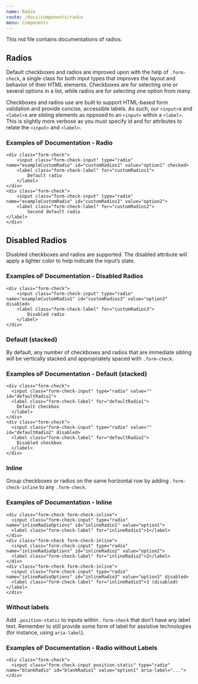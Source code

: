 ```yaml
---
name: Radio
route: /docs/components/radio
menu: Components
---
```


This md file contains documentations of radios.

## Radios

Default checkboxes and radios are improved upon with the help of `.form-check`, a single class for both input types that improves the layout and behavior of their HTML elements. Checkboxes are for selecting one or several options in a list, while radios are for selecting one option from many.

Checkboxes and radios use are built to support HTML-based form validation and provide concise, accessible labels. As such, our `<input>`s and `<label>`s are sibling elements as opposed to an `<input>` within a `<label>`. This is slightly more verbose as you must specify id and for attributes to relate the `<input>` and `<label>`.

### Examples oF Documentation - Radio

    <div class="form-check">
        <input class="form-check-input" type="radio" name="exampleCustomRadio" id="customRadios1" value="option1" checked>
        <label class="form-check-label" for="customRadios1">
            Default radio
        </label>
    </div>
    <div class="form-check">
        <input class="form-check-input" type="radio" name="exampleCustomRadio" id="customRadios2" value="option2">
        <label class="form-check-label" for="customRadios2">
            Second default radio
    </label>
    </div>

## Disabled Radios

Disabled checkboxes and radios are supported. The disabled attribute will apply a lighter color to help indicate the input’s state.

### Examples oF Documentation - Disabled Radios

    <div class="form-check">
        <input class="form-check-input" type="radio" name="exampleCustomRadio1" id="customRadios3" value="option3" disabled>
        <label class="form-check-label" for="customRadios3">
            Disabled radio
        </label>
    </div>

### Default (stacked)

By default, any number of checkboxes and radios that are immediate sibling will be vertically stacked and appropriately spaced with `.form-check`.

### Examples oF Documentation - Default (stacked)

    <div class="form-check">
      <input class="form-check-input" type="radio" value="" id="defaultRadio1">
      <label class="form-check-label" for="defaultRadio1">
        Default checkbox
      </label>
    </div>
    <div class="form-check">
      <input class="form-check-input" type="radio" value="" id="defaultRadio2" disabled>
      <label class="form-check-label" for="defaultRadio2">
        Disabled checkbox
      </label>
    </div>

### Inline

Group checkboxes or radios on the same horizontal row by adding `.form-check-inline` to any `.form-check`.

### Examples oF Documentation - Inline

    <div class="form-check form-check-inline">
      <input class="form-check-input" type="radio" name="inlineRadioOptions" id="inlineRadio1" value="option1">
      <label class="form-check-label" for="inlineRadio1">1</label>
    </div>
    <div class="form-check form-check-inline">
      <input class="form-check-input" type="radio" name="inlineRadioOptions" id="inlineRadio2" value="option2">
      <label class="form-check-label" for="inlineRadio2">2</label>
    </div>
    <div class="form-check form-check-inline">
      <input class="form-check-input" type="radio" name="inlineRadioOptions" id="inlineRadio3" value="option3" disabled>
      <label class="form-check-label" for="inlineRadio3">3 (disabled)</label>
    </div>

### Without labels

Add `.position-static` to inputs within `.form-check` that don’t have any label text. Remember to still provide some form of label for assistive technologies (for instance, using `aria-label`).

### Examples oF Documentation - Radio without Labels

    <div class="form-check">
      <input class="form-check-input position-static" type="radio" name="blankRadio" id="blankRadio1" value="option1" aria-label="...">
    </div>
